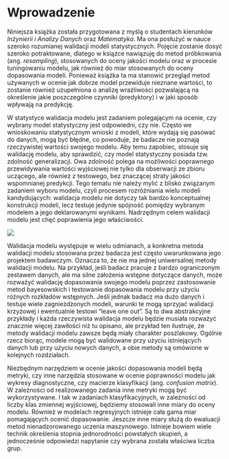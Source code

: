 # Wprowadzenie {.unnumbered}

Niniejsza książka została przygotowana z myślą o studentach kierunków *Inżynierii i Analizy Danych* oraz *Matematyka*.
Ma ona posłużyć w nauce szeroko rozumianej walidacji modeli statystycznych.
Pojęcie zostanie dosyć szeroko potraktowane, dlatego w książce nawiązuję do metod próbkowania (ang. *resampling*), stosowanych do oceny jakości modelu oraz w procesie tuningowaniu modelu, jak również do miar stosowanych do oceny dopasowania modeli.
Ponieważ książka ta ma stanowić przegląd metod używanych w ocenie jak dobrze model przewiduje nieznane wartości, to zostanie również uzupełniona o analizę wrażliwości pozwalającą na określenie jakie poszczególne czynniki (predyktory) i w jaki sposób wpływają na predykcję.

W statystyce walidacja modelu jest zadaniem polegającym na ocenie, czy wybrany model statystyczny jest odpowiedni, czy nie.
Często we wnioskowaniu statystycznym wnioski z modeli, które wydają się pasować do danych, mogą być błędne, co powoduje, że badacze nie poznają rzeczywistej wartości swojego modelu.
Aby temu zapobiec, stosuje się walidację modelu, aby sprawdzić, czy model statystyczny posiada tzw.
zdolność generalizacji.
Owa zdolność polega na możliwości poprawnego przewidywania wartości wyjściowej nie tylko dla obserwacji ze zbioru uczącego, ale również z testowego, bez znaczącej straty jakości wspomnianej predykcji.
Tego tematu nie należy mylić z blisko związanym zadaniem wyboru modelu, czyli procesem rozróżniania wielu modeli kandydujących: walidacja modelu nie dotyczy tak bardzo konceptualnej konstrukcji modeli, lecz testuje jedynie spójność pomiędzy wybranym modelem a jego deklarowanymi wynikami.
Nadrzędnym celem walidacji modelu jest chęć poprawienia jego właściwości.

![](images/overfit2.jpeg){.column-margin fig-align="center"}

Walidacja modelu występuje w wielu odmianach, a konkretna metoda walidacji modelu stosowana przez badacza jest często uwarunkowana jego projektem badawczym.
Oznacza to, że nie ma jednej uniwersalnej metody walidacji modelu.
Na przykład, jeśli badacz pracuje z bardzo ograniczonym zestawem danych, ale ma silne założenia wstępne dotyczące danych, może rozważyć walidację dopasowania swojego modelu poprzez zastosowanie metod bayesowskich i testowanie dopasowania modelu przy użyciu różnych rozkładów wstępnych.
Jeśli jednak badacz ma dużo danych i testuje wiele zagnieżdżonych modeli, warunki te mogą sprzyjać walidacji krzyżowej i ewentualnie testowi "leave one out".
Są to dwa abstrakcyjne przykłady i każda rzeczywista walidacja modelu będzie musiała rozważyć znacznie więcej zawiłości niż tu opisano, ale przykład ten ilustruje, że metody walidacji modelu zawsze będą miały charakter poszlakowy.
Ogólnie rzecz biorąc, modele mogą być walidowane przy użyciu istniejących danych lub przy użyciu nowych danych, a obie metody są omówione w kolejnych rozdziałach.

Niezbędnym narzędziem w ocenie jakości dopasowania modeli będą metryki, czy inne narzędzia stosowane w ocenie poprawności modelu jak wykresy diagnostyczne, czy macierze klasyfikacji (ang. *confusion matrix*).
W zależności od realizowanego zadania inne metryki mogą być wykorzystywane.
I tak w zadaniach klasyfikacyjnych, w zależności od liczby klas zmiennej wyjściowej, będziemy stosowali inne miary do oceny modelu.
Również w modelach regresyjnych istnieje cała gama miar pomagających ocenić dopasowanie.
Jeszcze inne miary służą do ewaluacji metod nienadzorowanego uczenia maszynowego.
Istnieje bowiem wiele technik określenia stopnia jednorodności powstałych skupień, a jednocześnie odpowiedzi napytanie czy wybrana została właściwa liczba grup.

